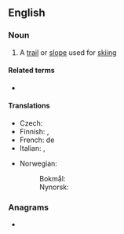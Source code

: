 ==English==

===Noun===
{{en-noun}}

# {{lb|en|skiing}} A [[trail]] or [[slope]] used for [[skiing]]

====Related terms====
* {{l|en|runout}}

====Translations====
{{trans-top|trail or slope for skiing}}
* Czech: {{t+|cs|sjezdovka|f}}
* Finnish: {{t+|fi|latu}} {{qualifier|trail}}, {{t+|fi|rinne}} {{qualifier|slope}}
* French: {{t+|fr|piste|f}} de {{t+|fr|ski}}
* Italian: {{t+|it|pista|f}}, {{t|it|pista da sci|f}}
{{trans-mid}}
* Norwegian:
*: Bokmål: {{t|nb|skiløype|m|f}}
*: Nynorsk: {{t|nn|skiløype|f}}
{{trans-bottom}}

===Anagrams===
* {{anagrams|en|a=iknrsu|Ruskin}}
